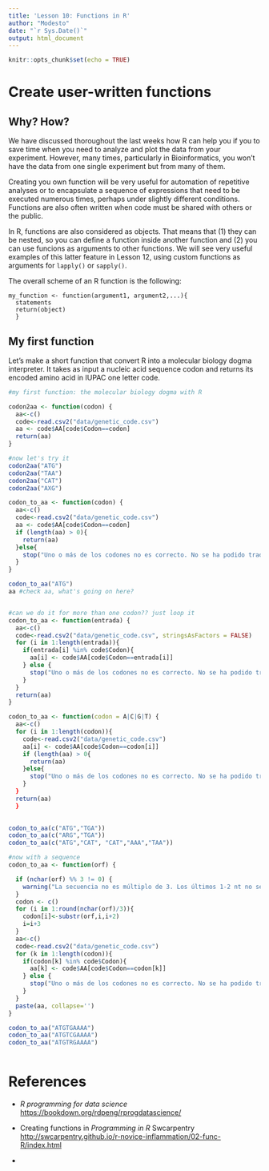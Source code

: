 ```yaml
---
title: 'Lesson 10: Functions in R'
author: "Modesto"
date: "`r Sys.Date()`"
output: html_document
---
```


```r
knitr::opts_chunk$set(echo = TRUE)
```

# Create user-written functions

## Why? How?

We have discussed thoroughout the last weeks how R can help you if you to save time when you need to analyze and plot the data from your experiment. However, many times, particularly in Bioinformatics, you won't have the data from one single experiment but from many of them.

Creating you own function will be very useful for automation of repetitive analyses or to encapsulate a sequence of expressions that need to be executed numerous times, perhaps under slightly different conditions. Functions are also often written when code must be shared with others or the public.

In R, functions are also considered as objects. That means that (1) they can be nested, so you can define a function inside another function and (2) you can use funcions as arguments to other functions. We will see very useful examples of this latter feature in Lesson 12, using custom functions as arguments for `lapply()` or `sapply()`.

The overall scheme of an R function is the following:

    my_function <- function(argument1, argument2,...){
      statements
      return(object)
      }

## My first function

Let's make a short function that convert R into a molecular biology dogma interpreter. It takes as input a nucleic acid sequence codon and returns its encoded amino acid in IUPAC one letter code.

```r
#my first function: the molecular biology dogma with R

codon2aa <- function(codon) {
  aa<-c()
  code<-read.csv2("data/genetic_code.csv")
  aa <- code$AA[code$Codon==codon]
  return(aa)
}

#now let's try it
codon2aa("ATG")
codon2aa("TAA")
codon2aa("CAT")
codon2aa("AXG")

```




```r

codon_to_aa <- function(codon) {
  aa<-c()
  code<-read.csv2("data/genetic_code.csv")
  aa <- code$AA[code$Codon==codon]
  if (length(aa) > 0){
    return(aa)
  }else{
    stop("Uno o más de los codones no es correcto. No se ha podido traducir.")  
  }
}

codon_to_aa("ATG")
aa #check aa, what's going on here?


#can we do it for more than one codon?? just loop it
codon_to_aa <- function(entrada) {
  aa<-c()
  code<-read.csv2("data/genetic_code.csv", stringsAsFactors = FALSE)
  for (i in 1:length(entrada)){
    if(entrada[i] %in% code$Codon){
      aa[i] <- code$AA[code$Codon==entrada[i]]
    } else {
      stop("Uno o más de los codones no es correcto. No se ha podido traducir.")
    }
  }
  return(aa)
}

codon_to_aa <- function(codon = A|C|G|T) {
  aa<-c()
  for (i in 1:length(codon)){
    code<-read.csv2("data/genetic_code.csv")
    aa[i] <- code$AA[code$Codon==codon[i]]
    if (length(aa) > 0{
      return(aa)
    }else{
      stop("Uno o más de los codones no es correcto. No se ha podido traducir.")  
    }
  }
  return(aa)
  }
  

codon_to_aa(c("ATG","TGA"))
codon_to_aa(c("ARG","TGA"))
codon_to_aa(c("ATG","CAT", "CAT","AAA","TAA"))

#now with a sequence
codon_to_aa <- function(orf) {

  if (nchar(orf) %% 3 != 0) {
    warning("La secuencia no es múltiplo de 3. Los últimos 1-2 nt no serán usados.")
  }
  codon <- c()
  for (i in 1:round(nchar(orf)/3)){
    codon[i]<-substr(orf,i,i+2)
    i=i+3
  }
  aa<-c()
  code<-read.csv2("data/genetic_code.csv")
  for (k in 1:length(codon)){
    if(codon[k] %in% code$Codon){
      aa[k] <- code$AA[code$Codon==codon[k]]
    } else {
      stop("Uno o más de los codones no es correcto. No se ha podido traducir.")
    }
  }
  paste(aa, collapse='')
}

codon_to_aa("ATGTGAAAA")
codon_to_aa("ATGTCGAAAA")
codon_to_aa("ATGTRGAAAA")



```

# References

-   *R programming for data science* <https://bookdown.org/rdpeng/rprogdatascience/>

-   Creating functions in *Programming in R* Swcarpentry <http://swcarpentry.github.io/r-novice-inflammation/02-func-R/index.html>

-   
